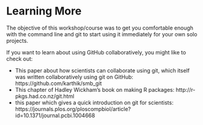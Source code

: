 # Learning More

The objective of this workshop/course was to get you comfortable enough with the
command line and git to start using it immediately for your own solo projects.

If you want to learn about using GitHub collaboratively, you might like to check
out: 

* This paper about how scientists can collaborate using git, which itself was
written collaboratively using git on GitHub: https://github.com/karthik/smb_git
* This chapter of Hadley Wickham's book on making R packages:
  http://r-pkgs.had.co.nz/git.html
* this paper which gives a quick introduction on git for scientists: https://journals.plos.org/ploscompbiol/article?id=10.1371/journal.pcbi.1004668
